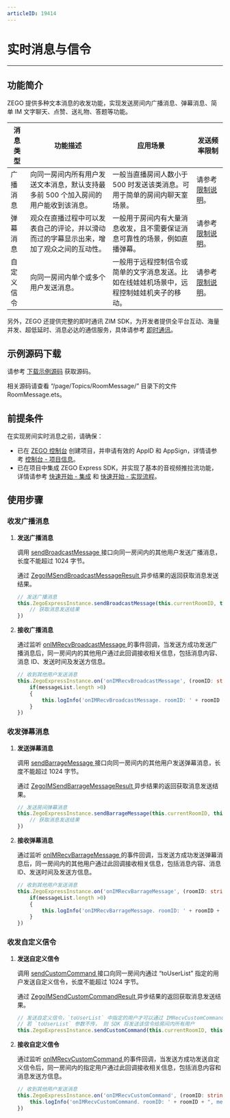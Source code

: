 ```yaml
---
articleID: 19414
---
```

# 实时消息与信令

- - -

## 功能简介


ZEGO 提供多种文本消息的收发功能，实现发送房间内广播消息、弹幕消息、简单 IM 文字聊天、点赞、送礼物、答题等功能。


| 消息类型 | 功能描述 | 应用场景 | 发送频率限制 |
|-------|--------|--------|--------|
| 广播消息 | 向同一房间内所有用户发送文本消息，默认支持最多前 500 个加入房间的用户能收到该消息。 | 一般当直播房间人数小于 500 时发送该类消息。可用于简单的房间内聊天室场景。 | 请参考 [限制说明](!ExpressVideoSDK-OverView/Restrictions)。 |
| 弹幕消息 | 观众在直播过程中可以发表自己的评论，并以滑动而过的字幕显示出来，增加了观众之间的互动性。 | 一般用于房间内有大量消息收发，且不需要保证消息可靠性的场景，例如直播弹幕。 | 请参考 [限制说明](!ExpressVideoSDK-OverView/Restrictions)。|
| 自定义信令 | 向同一房间内单个或多个用户发送消息。 | 一般用于远程控制信令或简单的文字消息发送。比如在线娃娃机场景中，远程控制娃娃机夹子的移动。 | 请参考 [限制说明](!ExpressVideoSDK-OverView/Restrictions)。 

另外，ZEGO 还提供完整的即时通讯 ZIM SDK，为开发者提供全平台互动、海量并发、超低延时、消息必达的通信服务，具体请参考 [即时通讯](!IM-Introduction/Overview)。

## 示例源码下载

请参考 [下载示例源码](!DownloadDemo/DownloadDemo) 获取源码。

相关源码请查看 “/page/Topics/RoomMessage/” 目录下的文件 RoomMessage.ets。

## 前提条件

在实现房间实时消息之前，请确保：

- 已在 [ZEGO 控制台](https://console.zego.im) 创建项目，并申请有效的 AppID 和 AppSign，详情请参考 [控制台 - 项目信息](https://doc-zh.zego.im/article/12107)。
- 已在项目中集成 ZEGO Express SDK，并实现了基本的音视频推拉流功能，详情请参考 [快速开始 - 集成](!Integration/SDK_Integration) 和 [快速开始 - 实现流程](!Integration/Solution_Implementation)。


## 使用步骤

### 收发广播消息

1. **发送广播消息**

    调用 [sendBroadcastMessage ](https://doc-zh.zego.im/unique-api/express-video-sdkhttps://doc-zh.zego.im/article/ets_ohos/classes/_zegoexpressengine_.zegoexpressengine.html#sendbroadcastmessage) 接口向同一房间内的其他用户发送广播消息，长度不能超过 1024 字节。

    通过 [ZegoIMSendBroadcastMessageResult ](https://doc-zh.zego.im/unique-api/express-video-sdkhttps://doc-zh.zego.im/article/ets_ohos/interfaces/_zegoexpressdefines_.zegoimsendbroadcastmessageresult.html) 异步结果的返回获取消息发送结果。

    ```ts
    // 发送广播消息
    this.ZegoExpressInstance.sendBroadcastMessage(this.currentRoomID, this.broadMessage).then((result: ZegoIMSendBroadcastMessageResult) => {
        // 获取消息发送结果
    })
    ```

2. **接收广播消息**

    通过监听 [onIMRecvBroadcastMessage ](https://doc-zh.zego.im/unique-api/express-video-sdkhttps://doc-zh.zego.im/article/ets_ohos/interfaces/_zegoexpresseventhandler_.zegoeventlistener.html#onimrecvbroadcastmessage) 的事件回调，当发送方成功发送广播消息后，同一房间内的其他用户通过此回调接收相关信息，包括消息内容、消息 ID、发送时间及发送方信息。

    ```ts
    // 收到其他用户发送消息
    this.ZegoExpressInstance.on('onIMRecvBroadcastMessage', (roomID: string, messageList: ZegoBroadcastMessageInfo[]) => {
        if(messageList.length >0)
        {
            this.logInfo('onIMRecvBroadcastMessage. roomID: ' + roomID + ", message: "  + messageList[0].message)
        }
    })
    ```

### 收发弹幕消息

1. **发送弹幕消息**

    调用 [sendBarrageMessage ](https://doc-zh.zego.im/unique-api/express-video-sdkhttps://doc-zh.zego.im/article/ets_ohos/classes/_zegoexpressengine_.zegoexpressengine.html#sendbarragemessage) 接口向同一房间内的其他用户发送弹幕消息，长度不能超过 1024 字节。

    通过 [ZegoIMSendBarrageMessageResult ](https://doc-zh.zego.im/unique-api/express-video-sdkhttps://doc-zh.zego.im/article/ets_ohos/interfaces/_zegoexpressdefines_.zegoimsendbarragemessageresult.html) 异步结果的返回获取消息发送结果。

    ```ts
    // 发送房间弹幕消息
    this.ZegoExpressInstance.sendBarrageMessage(this.currentRoomID, this.barraMessage).then((result: ZegoIMSendBarrageMessageResult) => {
        // 获取消息发送结果
    })
    ```

2. **接收弹幕消息**

    通过监听 [onIMRecvBarrageMessage ](https://doc-zh.zego.im/unique-api/express-video-sdkhttps://doc-zh.zego.im/article/ets_ohos/interfaces/_zegoexpresseventhandler_.zegoeventlistener.html#onimrecvbarragemessage) 的事件回调，当发送方成功发送弹幕消息后，同一房间内的其他用户通过此回调接收相关信息，包括消息内容、消息 ID、发送时间及发送方信息。

    ```ts
    // 收到其他用户发送消息
    this.ZegoExpressInstance.on('onIMRecvBarrageMessage', (roomID: string, messageList: ZegoBarrageMessageInfo[]) => {
        if(messageList.length >0)
        {
            this.logInfo('onIMRecvBarrageMessage. roomID: ' + roomID + ", message: "  + messageList[0].message)
        }
    })
    ```

### 收发自定义信令

1. **发送自定义信令**

    调用 [sendCustomCommand ](https://doc-zh.zego.im/unique-api/express-video-sdkhttps://doc-zh.zego.im/article/ets_ohos/classes/_zegoexpressengine_.zegoexpressengine.html#sendcustomcommand) 接口向同一房间内通过 “toUserList” 指定的用户发送自定义信令，长度不能超过 1024 字节。

    通过 [ZegoIMSendCustomCommandResult ](https://doc-zh.zego.im/unique-api/express-video-sdkhttps://doc-zh.zego.im/article/ets_ohos/interfaces/_zegoexpressdefines_.zegoimsendcustomcommandresult.html) 异步结果的返回获取消息发送结果。

    ```ts
    // 发送自定义信令，`toUserList` 中指定的用户才可以通过 IMRecvCustomCommand 事件收到此信令
    // 若 `toUserList` 参数不传， 则 SDK 将发送该信令给房间内所有用户
    this.ZegoExpressInstance.sendCustomCommand(this.currentRoomID, this.customMessage, this.currentSelectUserIDList);
    ```

2. **接收自定义信令**

    通过监听 [onIMRecvCustomCommand ](https://doc-zh.zego.im/unique-api/express-video-sdkhttps://doc-zh.zego.im/article/ets_ohos/interfaces/_zegoexpresseventhandler_.zegoeventlistener.html#onimrecvcustomcommand) 的事件回调，当发送方成功发送自定义信令后，同一房间内的指定用户通过此回调接收相关信息，包括消息内容和消息发送方信息。

    ```ts
   // 收到其他用户发送消息
   this.ZegoExpressInstance.on('onIMRecvCustomCommand', (roomID: string, fromUser: ZegoUser, command: string) => {
        this.logInfo('onIMRecvCustomCommand. roomID: ' + roomID + ", message: "  + command)
    })
    ```
